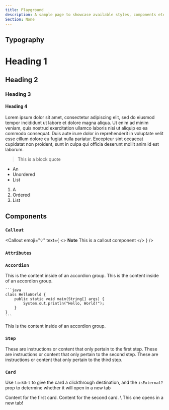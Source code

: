 ```yaml
---
title: Playground
description: A sample page to showcase available styles, components etc.
Section: None
---
```


## Typography

# Heading 1

## Heading 2

### Heading 3

#### Heading 4

Lorem ipsum dolor sit amet, consectetur adipiscing elit, sed do eiusmod tempor incididunt ut labore et dolore magna aliqua. Ut enim ad minim veniam, quis nostrud exercitation ullamco laboris nisi ut aliquip ex ea commodo consequat. Duis aute irure dolor in reprehenderit in voluptate velit esse cillum dolore eu fugiat nulla pariatur. Excepteur sint occaecat cupidatat non proident, sunt in culpa qui officia deserunt mollit anim id est laborum.

> This is a block quote

- An
- Unordered
- List

1. A
2. Ordered
3. List

## Components

### `Callout`

<Callout
  emoji="💡"
  text={
    <>
      <strong>Note</strong> This is a callout component
    </>
  }
/>

### `Attributes`

<Attributes>
  <Attribute
    name="Attribute"
    type="string"
    description="This is an `Attribute` tag inside of an `Atributes` group."
  />
</Attributes>

### `Accordion`

<AccordionGroup>
  <Accordion title="The first accordion item" description="They can also have little descriptions ✨">
    This is the content inside of an accordion group.
  </Accordion>
  <Accordion title="The second accordion item">
    This is the content inside of an accordion group.

    ```java
    class HelloWorld {
        public static void main(String[] args) {
            System.out.println("Hello, World!");
        }
    }
    ```

  </Accordion>
  <Accordion title="The third accordion item">
    This is the content inside of an accordion group.
  </Accordion>
</AccordionGroup>

### `Step`

<Steps>
  <Step title="First Step">
    These are instructions or content that only pertain to the first step.
  </Step>
  <Step title="Second Step">
    These are instructions or content that only pertain to the second step.
  </Step>
  <Step title="Third Step">
    These are instructions or content that only pertain to the third step.
  </Step>
</Steps>

### `Card`

Use `linkUrl` to give the card a clickthrough destination, and the `isExternal?` prop to determine whether it will open in a new tab

<CardGroup>
  <Card title="First card" emoji="✨" linkUrl="/something">
    Content for the first card.
  </Card>
  <Card title="Second card" linkUrl="https://knock.app" isExternal={true}>
    Content for the second card. \
    This one opens in a new tab!
  </Card>
</CardGroup>
